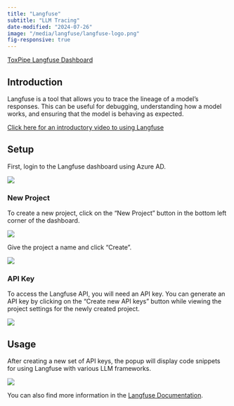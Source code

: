 ```yaml
---
title: "Langfuse"
subtitle: "LLM Tracing"
date-modified: "2024-07-26"
image: "/media/langfuse/langfuse-logo.png"
fig-responsive: true
---
```


[ToxPipe Langfuse Dashboard](https://langfuse.toxpipe.niehs.nih.gov)

## Introduction

Langfuse is a tool that allows you to trace the lineage of a model's responses. This can be useful for debugging, understanding how a model works, and ensuring that the model is behaving as expected.

[Click here for an introductory video to using Langfuse](https://langfuse.com/guides/videos/introducing-langfuse-2.0)

## Setup

First, login to the Langfuse dashboard using Azure AD.

![](/media/langfuse/login.png)

### New Project

To create a new project, click on the "New Project" button in the bottom left corner of the dashboard.

![](/media/langfuse/new-project.png)

Give the project a name and click "Create".

![](/media/langfuse/new-project-name.png)

### API Key

To access the Langfuse API, you will need an API key. You can generate an API key by clicking on the "Create new API keys" button while viewing the project settings for the newly created project.

![](/media/langfuse/create-new-api-keys.png)

## Usage

After creating a new set of API keys, the popup will display code snippets for using Langfuse with various LLM frameworks.

![](/media/langfuse/api-keys-popup.png)

You can also find more information in the [Langfuse Documentation](https://langfuse.com/docshttps://langfuse.toxpipe.niehs.nih.gov/docs).
